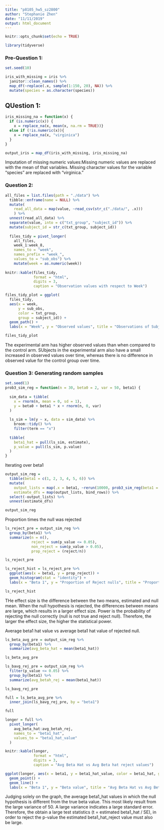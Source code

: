 ```yaml
---
title: "p8105_hw5_sz2800"
author: "Stephanie Zhen"
date: "11/11/2019"
output: html_document
---
```


```r
knitr::opts_chunk$set(echo = TRUE)
```

```r
library(tidyverse)
```

### Pre-Question 1:
```r
set.seed(10)

iris_with_missing = iris %>% 
  janitor::clean_names() %>% 
  map_df(~replace(.x, sample(1:150, 20), NA)) %>%
  mutate(species = as.character(species))
```

## QUestion 1:
```r
iris_missing_na = function(x) {
  if (is.numeric(x)) {
    x = replace_na(x, mean(x, na.rm = TRUE))}
  else if (!is.numeric(x)){
    x = replace_na(x, "virginica")
  }
}

output_iris = map_df(iris_with_missing, iris_missing_na)
```

Imputation of missing numeric values:Missing numeric values are replaced with the mean of that variables.
Missing character values for the variable "species" are replaced with "virginica."

### Question 2:
```r
all_files = list.files(path = "./data") %>% 
  tibble::enframe(name = NULL) %>% 
  mutate(
    read_all_data = map(value, ~read_csv(str_c("./data/", .x)))
    ) %>% 
  unnest(read_all_data) %>% 
  separate(value, into = c("txt_group", "subject_id")) %>% 
  mutate(subject_id = str_c(txt_group, subject_id))
  
  files_tidy = pivot_longer(
    all_files,
    week_1:week_8,
    names_to = "week",
    names_prefix = "week_",
    values_to = "sub_obs") %>%
    mutate(week = as.numeric(week))
  
knitr::kable(files_tidy,
             format = "html",
             digits = 3,
             caption = "Observation values with respect to Week")
```


```r
files_tidy_plot = ggplot(
  files_tidy, 
  aes(x = week, 
      y = sub_obs, 
      color = txt_group, 
      group = subject_id)) +
  geom_path() +
  labs(x = "Week", y = "Observed values", title = "Observations of Subjects over Time between Treatment Group", fill = "Treatment arm")

files_tidy_plot
```

The experimental arm has higher observed values than when compared to the control arm. SUbjects in the experimental arm also have a small increased in observed values over time, whereas there is no difference in observed value for the control group over time.  


### Question 3: Generating random samples
```r
set.seed(1)
prob3_sim_reg = function(n = 30, beta0 = 2, var = 50, beta1) {
  
  sim_data = tibble(
    x = rnorm(n, mean = 0, sd = 1),
    y = beta0 + beta1 * x + rnorm(n, 0, var)
  )
  
  ls_sim = lm(y ~ x, data = sim_data) %>% 
    broom::tidy() %>% 
    filter(term == "x")
      
  tibble(
    beta1_hat = pull(ls_sim, estimate),
    p_value = pull(ls_sim, p.value)
  )
}
```


Iterating over beta1
```r
output_sim_reg = 
  tibble(beta1 = c(1, 2, 3, 4, 5, 6)) %>% 
  mutate(
    output_lists = map(.x = beta1, ~rerun(10000, prob3_sim_reg(beta1 = .x))),
    estimate_dfs = map(output_lists, bind_rows)) %>% 
  select(-output_lists) %>% 
  unnest(estimate_dfs)

output_sim_reg

```


Proportion times the null was rejected
```r
ls_reject_pre = output_sim_reg %>%
  group_by(beta1) %>% 
  summarize(n = n(), 
            reject = sum(p_value <= 0.05), 
            non_reject = sum(p_value > 0.05), 
            prop_reject = (reject/n))

ls_reject_pre

ls_reject_hist = ls_reject_pre %>% 
  ggplot(aes(x = beta1, y = prop_reject)) +
  geom_histogram(stat = "identity") +
  labs(x = "Beta 1", y = "Proportion of Reject nulls", title = "Proportions of rejected null")

ls_reject_hist
```

THe effect size is the difference between the two means, estimated and null mean. When the null hypothesis is rejected, the differences between means are large, which results in a larger effect size. Power is the probability of rejecting the null correctly (null is not true and reject null). Therefore, the larger the effect size, the higher the statistical power. 


Average beta1 hat value vs average beta1 hat value of rejected null. 
```r
ls_beta_avg_pre = output_sim_reg %>%
  group_by(beta1) %>% 
  summarize(avg_beta_hat = mean(beta1_hat))

ls_beta_avg_pre

ls_bavg_rej_pre = output_sim_reg %>% 
  filter(p_value <= 0.05) %>% 
  group_by(beta1) %>%
  summarize(avg_betah_rej = mean(beta1_hat))

ls_bavg_rej_pre
```


```r
full = ls_beta_avg_pre %>%
  inner_join(ls_bavg_rej_pre, by = "beta1")

full

longer = full %>% 
  pivot_longer(
    avg_beta_hat:avg_betah_rej,
    names_to = "beta1_hat",
    values_to = "beta1_hat_value"
  )

knitr::kable(longer,
             format = "html",
             digits = 3,
             caption = "Avg Beta Hat vs Avg Beta hat reject values")
```

```r
ggplot(longer, aes(x = beta1, y = beta1_hat_value, color = beta1_hat, group = beta1_hat)) +
  geom_point() +
  geom_line() + 
  labs(x = "Beta 1", y = "Beta value", title = "Avg Beta Hat vs Avg Beta reject")
```


Judging solely on the graph, the average beta1_hat values in which the null hypothesis is different from the true beta value. This most likely result from the large variance of 50. A large variance indicates a large standard error. Therefore, the obtain a large test statistics (t = estimated beta1_hat / SE), in order to reject the p-value the estimated beta1_hat_reject value must also be large.    
